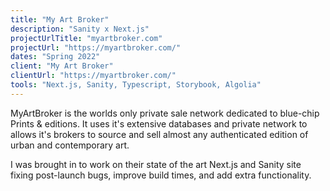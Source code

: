 ```yaml
---
title: "My Art Broker"
description: "Sanity x Next.js"
projectUrlTitle: "myartbroker.com"
projectUrl: "https://myartbroker.com/"
dates: "Spring 2022"
client: "My Art Broker"
clientUrl: "https://myartbroker.com/"
tools: "Next.js, Sanity, Typescript, Storybook, Algolia"
---
```


MyArtBroker is the worlds only private sale network dedicated to blue-chip Prints & editions. It uses it's extensive databases and private network to allows it's brokers to source and sell almost any authenticated edition of urban and contemporary art.

I was brought in to work on their state of the art Next.js and Sanity site fixing post-launch bugs, improve build times, and add extra functionality.
